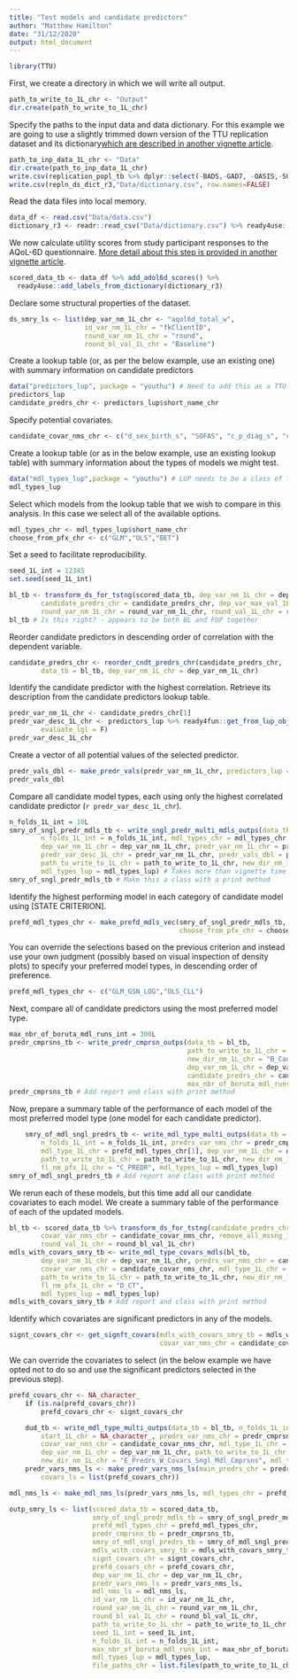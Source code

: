 ```yaml
---
title: "Test models and candidate predictors"
author: "Matthew Hamilton"
date: "31/12/2020"
output: html_document
---
```


```r
library(TTU)
```

First, we create a directory in which we will write all output.

```r
path_to_write_to_1L_chr <- "Output" 
dir.create(path_to_write_to_1L_chr)
```

Specify the paths to the input data and data dictionary. For this example we are going to use a slightly trimmed down version of the TTU replication dataset and its dictionary[which are described in another vignette article](Replication_DS.html).

```r
path_to_inp_data_1L_chr <- "Data" 
dir.create(path_to_inp_data_1L_chr)
write.csv(replication_popl_tb %>% dplyr::select(-BADS,-GAD7, -OASIS,-SCARED),"Data/data.csv", row.names=FALSE)
write.csv(repln_ds_dict_r3,"Data/dictionary.csv", row.names=FALSE)
```

Read the data files into local memory.

```r
data_df <- read.csv("Data/data.csv") 
dictionary_r3 <- readr::read_csv("Data/dictionary.csv") %>% ready4use::ready4_dictionary()
```

We now calculate utility scores from study participant responses to the AQoL-6D questionnaire. [More detail about this step is provided in another vignette article](Utility_Scoring.html).

```r
scored_data_tb <- data_df %>% add_adol6d_scores() %>%
  ready4use::add_labels_from_dictionary(dictionary_r3) 
```

Declare some structural properties of the dataset.

```r
ds_smry_ls <- list(dep_var_nm_1L_chr <- "aqol6d_total_w",
                   id_var_nm_1L_chr = "fkClientID",
                   round_var_nm_1L_chr = "round",
                   round_bl_val_1L_chr = "Baseline")
```



Create a lookup table (or, as per the below example, use an existing one) with summary information on candidate predictors 

```r
data("predictors_lup", package = "youthu") # Need to add this as a TTU class
predictors_lup 
candidate_predrs_chr <- predictors_lup$short_name_chr
```

Specify potential covariates.

```r
candidate_covar_nms_chr <- c("d_sex_birth_s", "SOFAS", "c_p_diag_s", "c_clinical_staging_s", "d_age",  "d_sexual_ori_s", "d_country_bir_s", "d_relation_s", "d_studying_working")
```

Create a lookup table (or as in the below example, use an existing lookup table) with summary information about the types of models we might test.

```r
data("mdl_types_lup",package = "youthu") # LUP needs to be a class of TTU
mdl_types_lup
```

Select which models from the lookup table that we wish to compare in this analysis. In this case we select all of the available options.

```r
mdl_types_chr <- mdl_types_lup$short_name_chr
choose_from_pfx_chr <- c("GLM","OLS","BET")
```

Set a seed to facilitate reproducibility.

```r
seed_1L_int = 12345
set.seed(seed_1L_int)
```

```r
bl_tb <- transform_ds_for_tstng(scored_data_tb, dep_var_nm_1L_chr = dep_var_nm_1L_chr,
        candidate_predrs_chr = candidate_predrs_chr, dep_var_max_val_1L_dbl = 0.999,
        round_var_nm_1L_chr = round_var_nm_1L_chr, round_val_1L_chr = round_bl_val_1L_chr)
bl_tb # Is this right? - appears to be both BL and FUP together
```

Reorder candidate predictors in descending order of correlation with the dependent variable. 

```r
candidate_predrs_chr <- reorder_cndt_predrs_chr(candidate_predrs_chr,
        data_tb = bl_tb, dep_var_nm_1L_chr = dep_var_nm_1L_chr)
```

Identify the candidate predictor with the highest correlation. Retrieve its description from the candidate predictors lookup table.

```r
predr_var_nm_1L_chr <- candidate_predrs_chr[1]
predr_var_desc_1L_chr <- predictors_lup %>% ready4fun::get_from_lup_obj(match_value_xx = predr_var_nm_1L_chr, match_var_nm_1L_chr = "short_name_chr", target_var_nm_1L_chr = "long_name_chr",
        evaluate_lgl = F)
predr_var_desc_1L_chr
```

Create a vector of all potential values of the selected predictor.

```r
predr_vals_dbl <- make_predr_vals(predr_var_nm_1L_chr, predictors_lup = predictors_lup)
predr_vals_dbl
```

Compare all candidate model types, each using only the highest correlated candidate predictor (`r predr_var_desc_1L_chr`).

```r
n_folds_1L_int = 10L
smry_of_sngl_predr_mdls_tb <- write_sngl_predr_multi_mdls_outps(data_tb = bl_tb,
        n_folds_1L_int = n_folds_1L_int, mdl_types_chr = mdl_types_chr,
        dep_var_nm_1L_chr = dep_var_nm_1L_chr, predr_var_nm_1L_chr = predr_var_nm_1L_chr,
        predr_var_desc_1L_chr = predr_var_nm_1L_chr, predr_vals_dbl = predr_vals_dbl,
        path_to_write_to_1L_chr = path_to_write_to_1L_chr, new_dir_nm_1L_chr =  "A_Candidate_Mdls_Cmprsns",
        mdl_types_lup = mdl_types_lup) # Takes more than vignette time limit to render. Need to add and link to report summarising output.
smry_of_sngl_predr_mdls_tb # Make this a class with a print method
```

Identify the highest performing model in each category of candidate model using [STATE CRITERION].

```r
prefd_mdl_types_chr <- make_prefd_mdls_vec(smry_of_sngl_predr_mdls_tb,
                                           choose_from_pfx_chr = choose_from_pfx_chr)
```

You can override the selections based on the previous criterion and instead use your own judgment (possibly based on visual inspection of density plots) to specify your preferred model types, in descending order of preference.

```r
prefd_mdl_types_chr <- c("GLM_GSN_LOG","OLS_CLL")
```

Next, compare all of candidate predictors using the most preferred model type.

```r
max_nbr_of_boruta_mdl_runs_int = 300L
predr_cmprsns_tb <- write_predr_cmprsn_outps(data_tb = bl_tb,
                                             path_to_write_to_1L_chr = path_to_write_to_1L_chr,
                                             new_dir_nm_1L_chr = "B_Candidate_Predrs_Cmprsns",
                                             dep_var_nm_1L_chr = dep_var_nm_1L_chr, 
                                             candidate_predrs_chr = candidate_predrs_chr,
                                             max_nbr_of_boruta_mdl_runs_int = max_nbr_of_boruta_mdl_runs_int)
predr_cmprsns_tb # Add report and class with print method

```
Now, prepare a summary table of the performance of each model of the most preferred model type (one model for each candidate predictor).

```r
    smry_of_mdl_sngl_predrs_tb <- write_mdl_type_multi_outps(data_tb = bl_tb,
        n_folds_1L_int = n_folds_1L_int, predrs_var_nms_chr = predr_cmprsns_tb$predr_chr,
        mdl_type_1L_chr = prefd_mdl_types_chr[1], dep_var_nm_1L_chr = dep_var_nm_1L_chr,
        path_to_write_to_1L_chr = path_to_write_to_1L_chr, new_dir_nm_1L_chr = "C_Predrs_Sngl_Mdl_Cmprsns",
        fl_nm_pfx_1L_chr = "C_PREDR", mdl_types_lup = mdl_types_lup) 
smry_of_mdl_sngl_predrs_tb # Add report and class with print method
```

We rerun each of these models, but this time add all our candidate covariates to each model. We create a summary table of the performance of each of the updated models.

```r
bl_tb <- scored_data_tb %>% transform_ds_for_tstng(candidate_predrs_chr = candidate_predrs_chr,
        covar_var_nms_chr = candidate_covar_nms_chr, remove_all_mssng_1L_lgl = T,
        round_val_1L_chr = round_bl_val_1L_chr)
mdls_with_covars_smry_tb <- write_mdl_type_covars_mdls(bl_tb,
        dep_var_nm_1L_chr = dep_var_nm_1L_chr, predrs_var_nms_chr = candidate_predrs_chr,
        covar_var_nms_chr = candidate_covar_nms_chr, mdl_type_1L_chr = prefd_mdl_types_chr[1],
        path_to_write_to_1L_chr = path_to_write_to_1L_chr, new_dir_nm_1L_chr = "D_Predr_Covars_Cmprsn",
        fl_nm_pfx_1L_chr = "D_CT",
        mdl_types_lup = mdl_types_lup)
mdls_with_covars_smry_tb # Add report and class with print method
```
Identify which covariates are significant predictors in any of the models.

```r
signt_covars_chr <- get_signft_covars(mdls_with_covars_smry_tb = mdls_with_covars_smry_tb,
                                      covar_var_nms_chr = candidate_covar_nms_chr) # THIS FN NEEDS FIXING FOR CAT VARS
```

We can override the covariates to select (in the below example we have opted not to do so and use the significant predictors selected in the previous step).

```r
prefd_covars_chr <- NA_character_
    if (is.na(prefd_covars_chr))
        prefd_covars_chr <- signt_covars_chr
```

```r
    dud_tb <- write_mdl_type_multi_outps(data_tb = bl_tb, n_folds_1L_int = NULL,
        start_1L_chr = NA_character_, predrs_var_nms_chr = predr_cmprsns_tb$predr_chr,
        covar_var_nms_chr = candidate_covar_nms_chr, mdl_type_1L_chr = prefd_mdl_types_chr[2],
        dep_var_nm_1L_chr = dep_var_nm_1L_chr, path_to_write_to_1L_chr = path_to_write_to_1L_chr,
        new_dir_nm_1L_chr = "E_Predrs_W_Covars_Sngl_Mdl_Cmprsns", mdl_types_lup = mdl_types_lup, fl_nm_pfx_1L_chr = "E_CK_CV")
    predr_vars_nms_ls <- make_predr_vars_nms_ls(main_predrs_chr = predr_cmprsns_tb$predr_chr,
        covars_ls = list(prefd_covars_chr))
```

```r
mdl_nms_ls <- make_mdl_nms_ls(predr_vars_nms_ls, mdl_types_chr = prefd_mdl_types_chr)
```

```r
outp_smry_ls <- list(scored_data_tb = scored_data_tb, 
                     smry_of_sngl_predr_mdls_tb = smry_of_sngl_predr_mdls_tb,
                     prefd_mdl_types_chr = prefd_mdl_types_chr, 
                     predr_cmprsns_tb = predr_cmprsns_tb,
                     smry_of_mdl_sngl_predrs_tb = smry_of_mdl_sngl_predrs_tb,
                     mdls_with_covars_smry_tb = mdls_with_covars_smry_tb,
                     signt_covars_chr = signt_covars_chr, 
                     prefd_covars_chr = prefd_covars_chr,
                     dep_var_nm_1L_chr = dep_var_nm_1L_chr, 
                     predr_vars_nms_ls = predr_vars_nms_ls,
                     mdl_nms_ls = mdl_nms_ls, 
                     id_var_nm_1L_chr = id_var_nm_1L_chr,
                     round_var_nm_1L_chr = round_var_nm_1L_chr,
                     round_bl_val_1L_chr = round_bl_val_1L_chr,
                     path_to_write_to_1L_chr = path_to_write_to_1L_chr, 
                     seed_1L_int = seed_1L_int,
                     n_folds_1L_int = n_folds_1L_int, 
                     max_nbr_of_boruta_mdl_runs_int = max_nbr_of_boruta_mdl_runs_int,
                     mdl_types_lup = mdl_types_lup, 
                     file_paths_chr = list.files(path_to_write_to_1L_chr, recursive = T))
```

